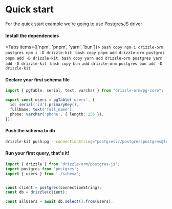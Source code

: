 
# Quick start
For the quick start example we're going to use PostgresJS driver

#### Install the dependencies
<Tabs items={['npm', 'pnpm', 'yarn', 'bun']}>
  <Tab>
    ```bash copy
    npm i drizzle-orm postgres
    npm i -D drizzle-kit
    ```
  </Tab>
  <Tab>
    ```bash copy
    pnpm add drizzle-orm postgres
    pnpm add -D drizzle-kit
    ```
  </Tab>
  <Tab>
    ```bash copy
    yarn add drizzle-orm postgres
    yarn add -D drizzle-kit
    ```
  </Tab>
  <Tab>
    ```bash copy
    bun add drizzle-orm postgres
    bun add -D drizzle-kit
    ```
  </Tab>
</Tabs>

#### Declare your first schema file
```typescript copy filename="schema.ts"
import { pgTable, serial, text, varchar } from "drizzle-orm/pg-core";

export const users = pgTable('users', {
  id: serial('id').primaryKey(),
  fullName: text('full_name'),
  phone: varchar('phone', { length: 256 }),
});
```

#### Push the schema to db
```bash copy
drizzle-kit push:pg --connectionString="postgres://postgres:postgres@localhost:5432/postgres" --schema="schema.ts" --driver=pg
```

#### Run your first query, that's it!
```typescript copy filename="index.ts"
import { drizzle } from 'drizzle-orm/postgres-js';
import postgres from 'postgres';
import { users } from './schema';


const client = postgres(connectionString);
const db = drizzle(client);

const allUsers = await db.select().from(users);
```
